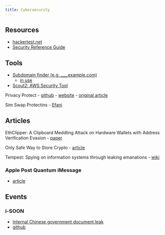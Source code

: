 ```yaml
--- 
title: Cybersecurity
---
```


## Resources

- [hackertest.net](http://www.hackertest.net/)
- [Security Reference Guide](https://s0cm0nkey.gitbook.io/s0cm0nkeys-security-reference-guide/blue-defense/device-hardening/windows-hardening-commands)

## Tools

- [Subdomain finder (e.g. ___.example.com)](https://www.geeksforgeeks.org/subfinder-tool-in-linux/)
    - [in use](https://twitter.com/hacker_/status/1575466236426670080?s=20&t=XaTcIuMck-s-sOQlsv_5sQ)

- [Scout2: AWS Security Tool](https://www.kitploit.com/2018/07/scout2-security-auditing-tool-for-aws.html?m=0)

Privacy Protect
- [github](https://github.com/therockstorm/privacy-protect)
- [website](https://www.privacyprotect.dev/)
- [original article](https://mprimi.github.io/portable-secret/)

Sim Swap Protectins
- [Efani](https://www.efani.com/how-it-works)

## Articles

EthClipper: A Clipboard Meddling Attack on Hardware Wallets with Address Verification Evasion
- [paper](https://arxiv.org/pdf/2108.14004.pdf)

Only Safe Way to Store Crypto
- [article](https://officercia.mirror.xyz/p1ieZdxQWH4yHCNOXNPHyT8So1cY0X_wMGKwdmavi7s)

Tempest: Spying on information systems through leaking emanations
- [wiki](https://en.wikipedia.org/wiki/Tempest_(codename))

### Apple Post Quantum iMessage

- [article](https://security.apple.com/blog/imessage-pq3/)

## Events

### i-SOON

- [Internal Chinese government document leak](https://x.com/BushidoToken/status/1759376010804392441?s=20)
- [github](https://github.com/I-S00N/I-S00N/)